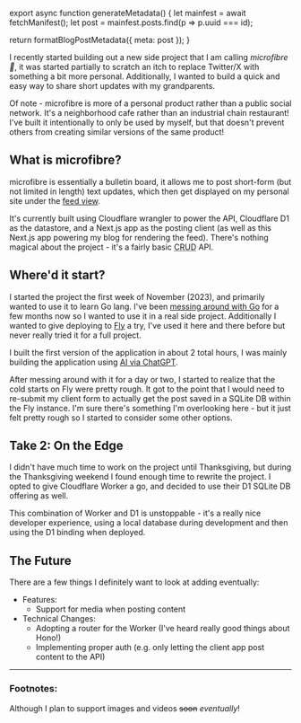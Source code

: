 

export async function generateMetadata() {
  let mainfest = await fetchManifest();
  let post = mainfest.posts.find(p => p.uuid === id);

  return formatBlogPostMetadata({ meta: post });
}

<BlogPage id={id}>

I recently started building out a new side project that I am calling _microfibre
🧶_, it was started partially to scratch an itch to replace Twitter/X with
something a bit more personal. Additionally, I wanted to build a quick and easy
way to share short updates with my grandparents.

<Spacer />

Of note - microfibre is more of a personal product rather than a public social
network. It's a neighborhood cafe rather than an industrial chain restaurant!
I've built it intentionally to only be used by myself, but that doesn't prevent
others from creating similar versions of the same product!

<Spacer />

## What is microfibre?

<Spacer />

microfibre is essentially a bulletin board, it allows me to post short-form (but
not limited in length) text updates<FootnoteRef id="1" />, which then get
displayed on my personal site under the [feed view](/feed).

It's currently built using Cloudflare wrangler to power the API, Cloudflare D1
as the datastore, and a Next.js app as the posting client (as well as this
Next.js app powering my blog for rendering the feed). There's nothing magical
about the project - it's a fairly basic
<Abbr title="Acronym standing for Create Read Update Delete, often used to describe basic REST APIs">CRUD</Abbr>
API.

## Where'd it start?

<Spacer />

I started the project the first week of November (2023), and primarily wanted to
use it to learn Go lang. I've been
[messing around with Go](/blog/2023/september/learning-go) for a few months now so I
wanted to use it in a real side project. Additionally I wanted to give deploying
to [Fly](https://fly.io) a try, I've used it here and there before but never
really tried it for a full project.

I built the first version of the application in about 2 total hours, I was
mainly building the application using
[AI via ChatGPT](/blog/2023/november/ai-driven-development).

After messing around with it for a day or two, I started to realize that the
cold starts on Fly were pretty rough. It got to the point that I would need to
re-submit my client form to actually get the post saved in a SQLite DB within
the Fly instance. I'm sure there's something I'm overlooking here - but it just
felt pretty rough so I started to consider some other options.

## Take 2: On the Edge

<Spacer />

I didn't have much time to work on the project until Thanksgiving, but during
the Thanksgiving weekend I found enough time to rewrite the project. I opted to
give Cloudflare Worker a go, and decided to use their D1 SQLite DB offering as
well.

This combination of Worker and D1 is unstoppable - it's a really nice developer
experience, using a local database during development and then using the D1
binding when deployed.

## The Future

<Spacer />

There are a few things I definitely want to look at adding eventually:

- Features:
  - Support for media when posting content
- Technical Changes:
  - Adopting a router for the Worker (I've heard really good things about Hono!)
  - Implementing proper auth (e.g. only letting the client app post content to
    the API)

---

### Footnotes:

<Footnote id="1">Although I plan to support images and videos ~~soon~~
_eventually_!</Footnote>


</BlogPage>